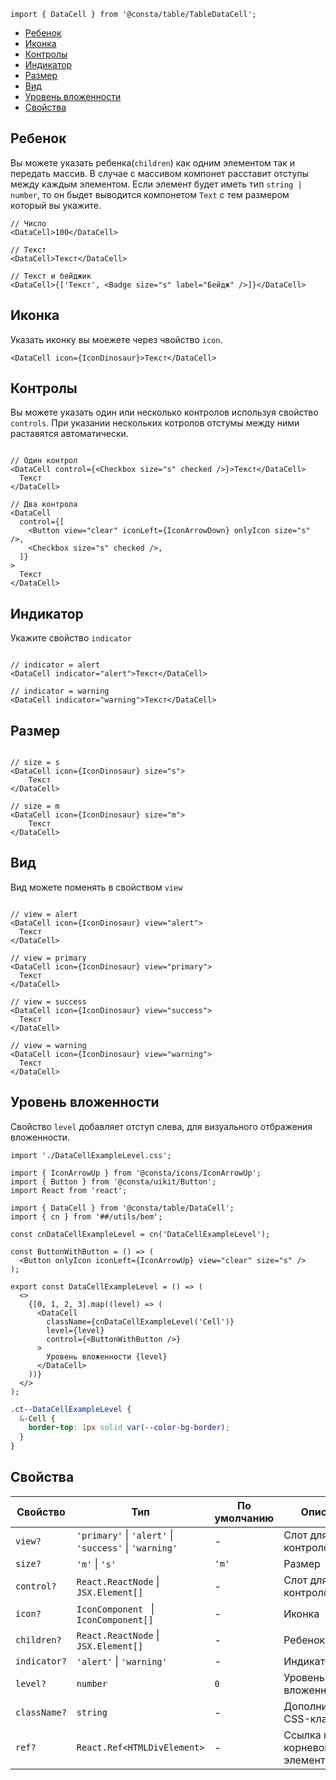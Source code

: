 

```tsx
import { DataCell } from '@consta/table/TableDataCell';
```

<MdxMenu>

- [Ребенок](#ребенок)
- [Иконка](#иконка)
- [Контролы](#контролы)
- [Индикатор](#индикатор)
- [Размер](#размер)
- [Вид](#вид)
- [Уровень вложенности](#уровень-вложенности)
- [Свойства](#свойства)

</MdxMenu>

## Ребенок

Вы можете указать ребенка(`children`) как одним элементом так и передать массив. В случае с массивом компонет расставит отступы между каждым элементом.
Если элемент будет иметь тип `string | number`, то он быдет выводится компонетом `Text` с тем размером который вы укажите.

<MdxTabs>

```tsx
// Число
<DataCell>100</DataCell>

// Текст
<DataCell>Текст</DataCell>

// Текст и бейджик
<DataCell>{['Текст', <Badge size="s" label="Бейдж" />]}</DataCell>
```

<DataCellExampleChildren />

</MdxTabs>

## Иконка

Указать иконку вы моежете через чвойство `icon`.

<MdxTabs>

```tsx
<DataCell icon={IconDinosaur}>Текст</DataCell>
```

<DataCellExampleIcon />

</MdxTabs>

## Контролы

Вы можете указать один или несколько контролов используя свойство `controls`.
При указании нескольких котролов отстумы между ними раставятся автоматически.

<MdxTabs>

```tsx

// Один контрол
<DataCell control={<Checkbox size="s" checked />}>Текст</DataCell>
  Текст
</DataCell>

// Два контрола
<DataCell
  control={[
    <Button view="clear" iconLeft={IconArrowDown} onlyIcon size="s" />,
    <Checkbox size="s" checked />,
  ]}
>
  Текст
</DataCell>
```

<DataCellExampleControls />

</MdxTabs>

## Индикатор

Укажите свойство `indicator`

<MdxTabs>

```tsx

// indicator = alert
<DataCell indicator="alert">Текст</DataCell>

// indicator = warning
<DataCell indicator="warning">Текст</DataCell>

```

<DataCellExampleIndicator />

</MdxTabs>

## Размер

<MdxTabs>

```tsx

// size = s
<DataCell icon={IconDinosaur} size="s">
    Текст
</DataCell>

// size = m
<DataCell icon={IconDinosaur} size="m">
    Текст
</DataCell>

```

<DataCellExampleSize />

</MdxTabs>

## Вид

Вид можете поменять в свойством `view`

<MdxTabs>

```tsx

// view = alert
<DataCell icon={IconDinosaur} view="alert">
  Текст
</DataCell>

// view = primary
<DataCell icon={IconDinosaur} view="primary">
  Текст
</DataCell>

// view = success
<DataCell icon={IconDinosaur} view="success">
  Текст
</DataCell>

// view = warning
<DataCell icon={IconDinosaur} view="warning">
  Текст
</DataCell>
```

<DataCellExampleView />

</MdxTabs>

## Уровень вложенности

Свойство `level` добавляет отступ слева, для визуального отбражения вложенности.

<MdxTabs>

```tsx
import './DataCellExampleLevel.css';

import { IconArrowUp } from '@consta/icons/IconArrowUp';
import { Button } from '@consta/uikit/Button';
import React from 'react';

import { DataCell } from '@consta/table/DataCell';
import { cn } from '##/utils/bem';

const cnDataCellExampleLevel = cn('DataCellExampleLevel');

const ButtonWithButton = () => (
  <Button onlyIcon iconLeft={IconArrowUp} view="clear" size="s" />
);

export const DataCellExampleLevel = () => (
  <>
    {[0, 1, 2, 3].map((level) => (
      <DataCell
        className={cnDataCellExampleLevel('Cell')}
        level={level}
        control={<ButtonWithButton />}
      >
        Уровень вложенности {level}
      </DataCell>
    ))}
  </>
);
```

```css
.ct--DataCellExampleLevel {
  &-Cell {
    border-top: 1px solid var(--color-bg-border);
  }
}
```

<DataCellExampleLevel />

</MdxTabs>

## Свойства

| Свойство     | Тип                                                                | По умолчанию | Описание                       |
| ------------ | ------------------------------------------------------------------ | ------------ | ------------------------------ |
| `view?`      | `'primary'` &#124; `'alert'` &#124; `'success'` &#124; `'warning'` | -            | Слот для контролов             |
| `size?`      | `'m'` &#124; `'s'`                                                 | `'m'`        | Размер                         |
| `control?`   | `React.ReactNode` &#124; `JSX.Element[]`                           | -            | Слот для контролов             |
| `icon?`      | `IconComponent ` &#124; ` IconComponent[]`                         | -            | Иконка                         |
| `children?`  | `React.ReactNode` &#124; `JSX.Element[]`                           | -            | Ребенок                        |
| `indicator?` | `'alert'` &#124; `'warning'`                                       | -            | Индикатор                      |
| `level?`     | `number`                                                           | `0`          | Уровень вложенности            |
| `className?` | `string`                                                           | -            | Дополнительный CSS-класс       |
| `ref?`       | `React.Ref<HTMLDivElement>`                                        | -            | Ссылка на корневой DOM-элемент |
